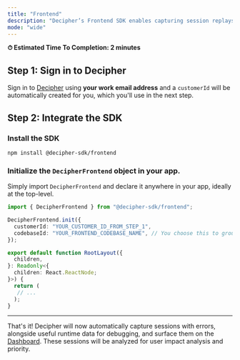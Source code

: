 ```yaml
---
title: "Frontend"
description: "Decipher’s Frontend SDK enables capturing session replays, AI analysis of user impact, and resolution steps."
mode: "wide"
---
```


<Check> **⏱ Estimated Time To Completion: 2 minutes**</Check>

## Step 1: Sign in to Decipher

Sign in to [Decipher](https://app.getdecipher.com) using **your work email address** and a `customerId` will be automatically created for you, which you'll use in the next step.

## Step 2: Integrate the SDK

### Install the SDK

```shell Terminal
npm install @decipher-sdk/frontend
```

### Initialize the `DecipherFrontend` object in your app.

Simply import `DecipherFrontend` and declare it anywhere in your app, ideally at the top-level.

```typescript app.tsx
import { DecipherFrontend } from "@decipher-sdk/frontend";

DecipherFrontend.init({
  customerId: "YOUR_CUSTOMER_ID_FROM_STEP_1",
  codebaseId: "YOUR_FRONTEND_CODEBASE_NAME", // You choose this to group errors in Decipher.
});

export default function RootLayout({
  children,
}: Readonly<{
  children: React.ReactNode;
}>) {
  return (
   // ...
  );
}
```
---

That's it! Decipher will now automatically capture sessions with errors, alongside useful runtime data for debugging, and surface them on the [Dashboard](https://app.getdecipher.com/).
These sessions will be analyzed for user impact analysis and priority.
